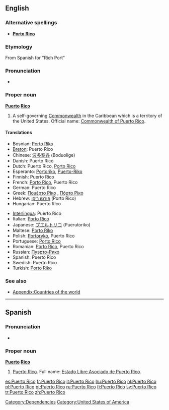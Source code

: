 ==English==

===Alternative spellings===
* '''[[Porto Rico]]'''

===Etymology===
From Spanish for "Rich Port"

===Pronunciation===
* {{a|US}} {{IPA|/ˌpɔɹɾɚˈɹikoʊ/}}

===Proper noun===
{{wikipedia}}
'''[[puerto|Puerto]] [[rico|Rico]]'''

# A self-governing [[Commonwealth]] in the Caribbean which is a territory of the United States. Official name: [[Commonwealth of Puerto Rico]].

====Translations====

{{trans-top|Caribbean Commonwealth}}
* Bosnian: [[Porto Riko]] {{m}}
* [[Breton]]: Puerto Rico
* Chinese: [[波多黎各]] (Boduolige)
* Danish: Puerto Rico
* Dutch: Puerto Rico, [[Porto Rico]]
* Esperanto: [[Portoriko]], [[Puerto-Riko]]
* Finnish: Puerto Rico
* French: [[Porto Rico]], Puerto Rico
* German: Puerto Rico
* Greek: [[Πουέρτο Ρίκο]] {{n}}, [[Πόρτο Ρίκο]] {{n}}
* Hebrew: [[פורטו ריקו]] (Porto Rico)
* Hungarian: Puerto Rico
{{trans-mid}}
* [[Interlingua]]: Puerto Rico
* Italian: [[Porto Rico]] {{m}}
* Japanese: [[プエルトリコ]] (Puerutoriko)
* Maltese: [[Porto Riko]]
* Polish: [[Portoryko]], Puerto Rico
* Portuguese: [[Porto Rico]]
* Romanian: [[Porto Rico]], Puerto Rico
* Russian: [[Пуэрто-Рико]]
* Spanish: Puerto Rico
* Swedish: Puerto Rico
* Turkish: [[Porto Riko]]
{{trans-bottom}}

===See also===
* [[Appendix:Countries of the world]]

[[Category:Dependencies]]
[[Category:United States of America]]

----

==Spanish==

===Pronunciation===
* {{IPA|/ˌpwertoˈriko/|lang=es}}

===Proper noun===
'''[[puerto|Puerto]] [[rico|Rico]]'''

# [[Puerto Rico#English|Puerto Rico]]. Full name: [[Estado Libre Asociado de Puerto Rico]].

[[es:Puerto Rico]]
[[fr:Puerto Rico]]
[[it:Puerto Rico]]
[[hu:Puerto Rico]]
[[nl:Puerto Rico]]
[[pl:Puerto Rico]]
[[pt:Puerto Rico]]
[[ru:Puerto Rico]]
[[fi:Puerto Rico]]
[[sv:Puerto Rico]]
[[tr:Puerto Rico]]
[[zh:Puerto Rico]]